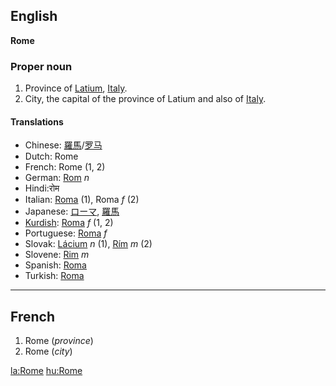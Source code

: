 ==English==
'''Rome'''

===Proper noun===

#Province of [[Latium]], [[Italy]].
#City, the capital of the province of Latium and also of [[Italy]].

====Translations====
*Chinese: [[羅馬]]/[[罗马]]
*Dutch: Rome
*French: Rome (1, 2)
*German: [[Rom]] ''n''
*Hindi:रोम
*Italian: [[Roma]] (1), Roma ''f'' (2)
*Japanese: [[ローマ]], [[羅馬]]
*[[Kurdish]]: [[Roma]] ''f'' (1, 2)
*Portuguese: [[Roma]] ''f''
*Slovak: [[Lácium]] ''n'' (1), [[Rím]] ''m'' (2)
*Slovene: [[Rim]] ''m''
*Spanish: [[Roma]]
*Turkish: [[Roma]]

----

==French==

#Rome (''province'')
#Rome (''city'')

[[la:Rome]]
[[hu:Rome]]